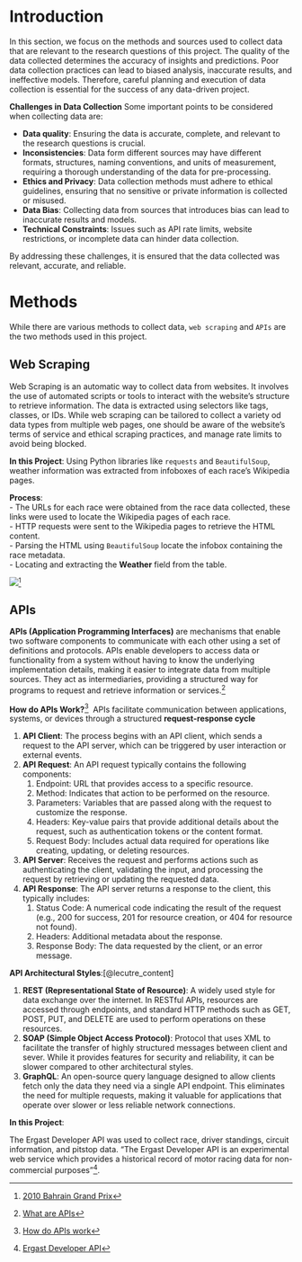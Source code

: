 # Introduction
In this section, we focus on the methods and sources used to collect data that are relevant to the research questions of this project. The quality of the data collected determines the accuracy of insights and predictions. Poor data collection practices can lead to biased analysis, inaccurate results, and ineffective models. Therefore, careful planning and execution of data collection is essential for the success of any data-driven project.

**Challenges in Data Collection**
Some important points to be considered when collecting data are:

- **Data quality**: Ensuring the data is accurate, complete, and relevant to the research questions is crucial.
- **Inconsistencies**: Data form different sources may have different formats, structures, naming conventions, and units of measurement, requiring a thorough understanding of the data for pre-processing.
- **Ethics and Privacy**: Data collection methods must adhere to ethical guidelines, ensuring that no sensitive or private information is collected or misused.
- **Data Bias**: Collecting data from sources that introduces bias can lead to inaccurate results and models. 
- **Technical Constraints**: Issues such as API rate limits, website restrictions, or incomplete data can hinder data collection.

By addressing these challenges, it is ensured that the data collected was relevant, accurate, and reliable.  

# Methods
While there are various methods to collect data, `web scraping` and `APIs` are the two methods used in this project. 

## Web Scraping
Web Scraping is an automatic way to collect data from websites. It involves the use of automated scripts or tools to interact with the website's structure to retrieve information. The data is extracted using selectors like tags, classes, or IDs. While web scraping can be tailored to collect a variety od data types from multiple web pages, one should be aware of the website's terms of service and ethical scraping practices, and manage rate limits to avoid being blocked. \

**In this Project**: Using Python libraries like `requests` and `BeautifulSoup`, weather information was extracted from infoboxes of each race's Wikipedia pages.\

**Process**:\
- The URLs for each race were obtained from the race data collected, these links were used to locate the Wikipedia pages of each race.\
- HTTP requests were sent to the Wikipedia pages to retrieve the HTML content.\
- Parsing the HTML using `BeautifulSoup` locate the infobox containing the race metadata.\
- Locating and extracting the **Weather** field from the table. 

![](../../data/images/weather_wiki.png)[^1]



## APIs
**APIs (Application Programming Interfaces)** are mechanisms that enable two software components to communicate with each other using a set of definitions and protocols. APIs enable developers to access data or functionality from a system without having to know the underlying implementation details, making it easier to integrate data from multiple sources. They act as intermediaries, providing a structured way for programs to request and retrieve information or services.[^2]

**How do APIs Work?**[^3]\ 
APIs facilitate communication between applications, systems, or devices through a structured **request-response cycle**

1. **API Client**: The process begins with an API client, which sends a request to the API server, which can be triggered by user interaction or external events.
2. **API Request**: An API request typically contains the following components:\ 
   1. Endpoint: URL that provides access to a specific resource. 
   2. Method: Indicates that action to be performed on the resource. 
   3. Parameters: Variables that are passed along with the request to customize the response.
   4. Headers: Key-value pairs that provide additional details about the request, such as authentication tokens or the content format. 
   5. Request Body: Includes actual data required for operations like creating, updating, or deleting resources.
3. **API Server**: Receives the request and performs actions such as authenticating the client, validating the input, and processing the request by retrieving or updating the requested data. 
4. **API Response**: The API server returns a response to the client, this typically includes:\
   1. Status Code: A numerical code indicating the result of the request (e.g., 200 for success, 201 for resource creation, or 404 for resource not found).
   2. Headers: Additional metadata about the response. 
   3. Response Body: The data requested by the client, or an error message. 

**API Architectural Styles**:[@lecutre_content]\ 

1. **REST (Representational State of Resource)**: A widely used style for data exchange over the internet. In RESTful APIs, resources are accessed through endpoints, and standard HTTP methods such as GET, POST, PUT, and DELETE are used to perform operations on these resources. 
2. **SOAP (Simple Object Access Protocol)**: Protocol that uses XML to facilitate the transfer of highly structured messages between client and sever. While it provides features for security and reliability, it can be slower compared to other architectural styles. 
3. **GraphQL**: An open-source query language designed to allow clients fetch only the data they need via a single API endpoint. This eliminates the need for multiple requests, making it valuable for applications that operate over slower or less reliable network connections.

**In this Project**:\ 

The Ergast Developer API was used to collect race, driver standings, circuit information, and pitstop data. "The Ergast Developer API is an experimental web service which provides a historical record of motor racing data for non-commercial purposes"[^5].



[^1]: [2010 Bahrain Grand Prix](https://en.wikipedia.org/wiki/2010_Bahrain_Grand_Prix)

[^2]: [What are APIs](https://aws.amazon.com/what-is/api/#:~:text=APIs%20are%20mechanisms%20that%20enable,weather%20updates%20on%20your%20phone.)

[^3]: [How do APIs work](https://www.postman.com/what-is-an-api/)


[^5]: [Ergast Developer API](https://ergast.com/mrd/)